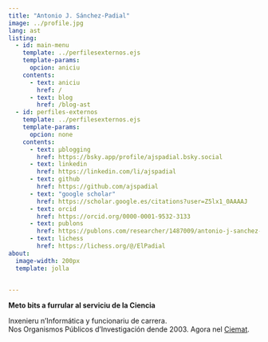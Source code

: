 ```yaml
---
title: "Antonio J. Sánchez-Padial"
image: ../profile.jpg
lang: ast
listing:
  - id: main-menu
    template: ../perfilesexternos.ejs
    template-params:
      opcion: aniciu
    contents:
      - text: aniciu
        href: /
      - text: blog
        href: /blog-ast
  - id: perfiles-externos
    template: ../perfilesexternos.ejs
    template-params:
      opcion: none
    contents:
      - text: µblogging
        href: https://bsky.app/profile/ajspadial.bsky.social
      - text: linkedin
        href: https://linkedin.com/li/ajspadial
      - text: github
        href: https://github.com/ajspadial
      - text: "google scholar"
        href: https://scholar.google.es/citations?user=Z5lx1_0AAAAJ
      - text: orcid
        href: https://orcid.org/0000-0001-9532-3133
      - text: publons
        href: https://publons.com/researcher/1487009/antonio-j-sanchez-padial/
      - text: lichess
        href: https://lichess.org/@/ElPadial
about:
  image-width: 200px
  template: jolla
 

---
```


::: {#main-menu}
:::

<strong>Meto bits a furrular al serviciu de la Ciencia</strong>

Inxenieru n'Informática y funcionariu de carrera.<br/>
Nos Organismos Públicos d'Investigación dende 2003. Agora nel [Ciemat](https://www.ciemat.es).

::: {#perfiles-externos}
:::


